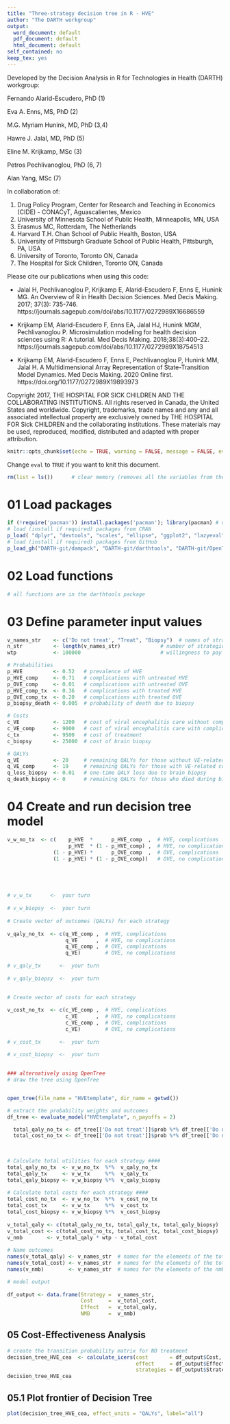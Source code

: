 ```yaml
---
title: "Three-strategy decision tree in R - HVE"
author: "The DARTH workgroup"
output:
  word_document: default
  pdf_document: default
  html_document: default
self_contained: no
keep_tex: yes
---
```


Developed by the Decision Analysis in R for Technologies in Health (DARTH) workgroup:

Fernando Alarid-Escudero, PhD (1) 

Eva A. Enns, MS, PhD (2)	

M.G. Myriam Hunink, MD, PhD (3,4)

Hawre J. Jalal, MD, PhD (5) 

Eline M. Krijkamp, MSc (3)	

Petros Pechlivanoglou, PhD (6, 7)

Alan Yang, MSc (7)

In collaboration of: 		

1. Drug Policy Program, Center for Research and Teaching in Economics (CIDE) - CONACyT, 
   Aguascalientes, Mexico
2. University of Minnesota School of Public Health, Minneapolis, MN, USA
3. Erasmus MC, Rotterdam, The Netherlands
4. Harvard T.H. Chan School of Public Health, Boston, USA
5. University of Pittsburgh Graduate School of Public Health, Pittsburgh, PA, USA
6. University of Toronto, Toronto ON, Canada
7. The Hospital for Sick Children, Toronto ON, Canada

Please cite our publications when using this code:
 
- Jalal H, Pechlivanoglou P, Krijkamp E, Alarid-Escudero F, Enns E, Hunink MG. 
An Overview of R in Health Decision Sciences. Med Decis Making. 2017; 37(3): 735-746. 
https://journals.sagepub.com/doi/abs/10.1177/0272989X16686559
 
- Krijkamp EM, Alarid-Escudero F, Enns EA, Jalal HJ, Hunink MGM, Pechlivanoglou P. 
Microsimulation modeling for health decision sciences using R: A tutorial. 
Med Decis Making. 2018;38(3):400–22. 
https://journals.sagepub.com/doi/abs/10.1177/0272989X18754513
 
- Krijkamp EM, Alarid-Escudero F, Enns E, Pechlivanoglou P, Hunink MM, Jalal H. 
A Multidimensional Array Representation of State-Transition Model Dynamics. 
Med Decis Making. 2020 Online first. https://doi.org/10.1177/0272989X19893973

Copyright 2017, THE HOSPITAL FOR SICK CHILDREN AND THE COLLABORATING INSTITUTIONS. 
All rights reserved in Canada, the United States and worldwide. Copyright, 
trademarks, trade names and any and all associated intellectual property are 
exclusively owned by THE HOSPITAL FOR Sick CHILDREN and the collaborating 
institutions. These materials may be used, reproduced, modified, distributed 
and adapted with proper attribution.

\newpage

```r
knitr::opts_chunk$set(echo = TRUE, warning = FALSE, message = FALSE, eval = FALSE)
```

Change `eval` to `TRUE` if you want to knit this document.

```r
rm(list = ls())      # clear memory (removes all the variables from the workspace)
```

# 01 Load packages

```r
if (!require('pacman')) install.packages('pacman'); library(pacman) # use this package to conveniently install other packages
# load (install if required) packages from CRAN
p_load( "dplyr", "devtools", "scales", "ellipse", "ggplot2", "lazyeval", "igraph" , "ggraph", "reshape2", "knitr", "stringr", "rstudioapi")                                               
# load (install if required) packages from GitHub
p_load_gh("DARTH-git/dampack", "DARTH-git/darthtools", "DARTH-git/OpenTree")
```

# 02 Load functions

```r
# all functions are in the darthtools package
```

# 03 Define parameter input values

```r
v_names_str    <- c('Do not treat', "Treat", "Biopsy")  # names of strategies
n_str          <- length(v_names_str)             # number of strategies
wtp            <- 100000                          # willingness to pay threshold

# Probabilities
p_HVE          <- 0.52   # prevalence of HVE
p_HVE_comp     <- 0.71   # complications with untreated HVE
p_OVE_comp     <- 0.01   # complications with untreated OVE
p_HVE_comp_tx  <- 0.36   # complications with treated HVE
p_OVE_comp_tx  <- 0.20   # complications with treated OVE
p_biopsy_death <- 0.005  # probability of death due to biopsy

# Costs
c_VE           <- 1200   # cost of viral encephalitis care without complications
c_VE_comp      <- 9000   # cost of viral encephalitis care with complications
c_tx           <- 9500   # cost of treatment
c_biopsy       <- 25000  # cost of brain biopsy

# QALYs
q_VE           <- 20     # remaining QALYs for those without VE-related complications
q_VE_comp      <- 19     # remaining QALYs for those with VE-related complications
q_loss_biopsy  <- 0.01   # one-time QALY loss due to brain biopsy
q_death_biopsy <- 0      # remaining QALYs for those who died during biopsy
```

# 04 Create and run decision tree model

```r
v_w_no_tx  <- c(    p_HVE  *      p_HVE_comp  ,  # HVE, complications
                    p_HVE  * (1 - p_HVE_comp) ,  # HVE, no complications
               (1 - p_HVE) *      p_OVE_comp  ,  # OVE, complications
               (1 - p_HVE) * (1 - p_OVE_comp))   # OVE, no complications




  
# v_w_tx      <-  your turn
  
# v_w_biopsy  <-  your turn
  
# Create vector of outcomes (QALYs) for each strategy 
  
v_qaly_no_tx  <- c(q_VE_comp ,  # HVE, complications
                   q_VE      ,  # HVE, no complications
                   q_VE_comp ,  # OVE, complications
                   q_VE)        # OVE, no complications
  
# v_qaly_tx      <-  your turn
   
# v_qaly_biopsy  <-  your turn
  
  
# Create vector of costs for each strategy 

v_cost_no_tx  <- c(c_VE_comp ,  # HVE, complications
                   c_VE      ,  # HVE, no complications
                   c_VE_comp ,  # OVE, complications
                   c_VE)        # OVE, no complications
  
# v_cost_tx      <-  your turn
  
# v_cost_biopsy  <-  your turn 
  

```


```r
### alternatively using OpenTree
# draw the tree using OpenTree


open_tree(file_name = "HVEtemplate", dir_name = getwd())

# extract the probability weights and outcomes  
df_tree <- evaluate_model("HVEtemplate", n_payoffs = 2)

  total_qaly_no_tx <- df_tree[['Do not treat']]$prob %*% df_tree[['Do not treat']]$payoff1 
  total_cost_no_tx <- df_tree[['Do not treat']]$prob %*% df_tree[['Do not treat']]$payoff2
  
  
```



```r
# Calculate total utilities for each strategy ####
total_qaly_no_tx  <- v_w_no_tx  %*%  v_qaly_no_tx      
total_qaly_tx     <- v_w_tx     %*%  v_qaly_tx
total_qaly_biopsy <- v_w_biopsy %*%  v_qaly_biopsy
  
# Calculate total costs for each strategy ####
total_cost_no_tx  <- v_w_no_tx  %*%  v_cost_no_tx    
total_cost_tx     <- v_w_tx     %*%  v_cost_tx
total_cost_biopsy <- v_w_biopsy %*%  v_cost_biopsy
  
v_total_qaly <- c(total_qaly_no_tx, total_qaly_tx, total_qaly_biopsy)  # vector of total QALYs
v_total_cost <- c(total_cost_no_tx, total_cost_tx, total_cost_biopsy)  # vector of total costs
v_nmb        <- v_total_qaly * wtp - v_total_cost                      # calculate vector of nmb
  
# Name outcomes
names(v_total_qaly) <- v_names_str  # names for the elements of the total QALYs vector
names(v_total_cost) <- v_names_str  # names for the elements of the total cost vector
names(v_nmb)        <- v_names_str  # names for the elements of the nmb vector

# model output
  
df_output <- data.frame(Strategy =  v_names_str,
                        Cost     =  v_total_cost,
                        Effect   =  v_total_qaly,
                        NMB      =  v_nmb)
```



## 05 Cost-Effectiveness Analysis

```r
# create the transition probability matrix for NO treatment
decision_tree_HVE_cea  <- calculate_icers(cost       = df_output$Cost,
                                          effect     = df_output$Effect,
                                          strategies = df_output$Strategy)
decision_tree_HVE_cea

```

## 05.1 Plot frontier of Decision Tree

```r
plot(decision_tree_HVE_cea, effect_units = "QALYs", label="all")

```

